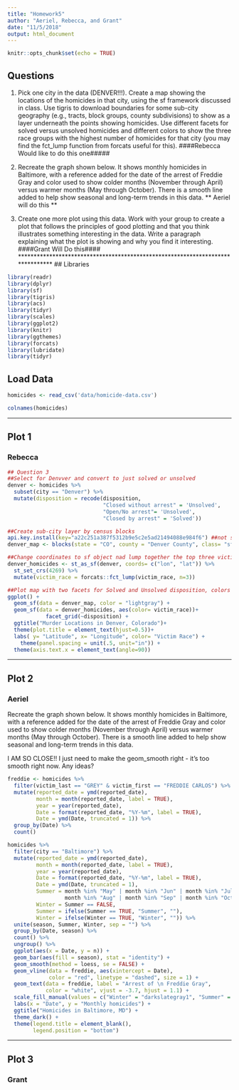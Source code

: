 ```yaml
---
title: "Homework5"
author: "Aeriel, Rebecca, and Grant"
date: "11/5/2018"
output: html_document
---
```


```r
knitr::opts_chunk$set(echo = TRUE)
```

## Questions 

1. Pick one city in the data (DENVER!!!). Create a map showing the locations of the homicides in that city, using the sf framework discussed in class. Use tigris to download boundaries for some sub-city geography (e.g., tracts, block groups, county subdivisions) to show as a layer underneath the points showing homicides. Use different facets for solved versus unsolved homicides and different colors to show the three race groups with the highest number of homicides for that city (you may find the fct_lump function from forcats useful for this).
        ####Rebecca Would like to do this one##### 

2. Recreate the graph shown below. It shows monthly homicides in Baltimore, with a reference added for the date of the arrest of Freddie Gray and color used to show colder months (November through April) versus warmer months (May through October). There is a smooth line added to help show seasonal and long-term trends in this data.
  ** Aeriel will do this **

3. Create one more plot using this data. Work with your group to create a plot that follows the principles of good plotting and that you think illustrates something interesting in the data. Write a paragraph explaining what the plot is showing and why you find it interesting.
       ####Grant Will Do this####
*******************************************************************************
## Libraries

```r
library(readr)
library(dplyr)
library(sf)
library(tigris)
library(acs)
library(tidyr)
library(scales)
library(ggplot2)
library(knitr)
library(ggthemes)
library(forcats)
library(lubridate)
library(tidyr)
```


## Load Data

```r
homicides <- read_csv('data/homicide-data.csv')

colnames(homicides)

```

*******************************************************************************
## Plot 1
### Rebecca
  
```r
## Question 3 
##Select for Denvver and convert to just solved or unsolved
denver <- homicides %>% 
  subset(city == "Denver") %>% 
  mutate(disposition = recode(disposition, 
                              "Closed without arrest" = 'Unsolved',
                              "Open/No arrest"= 'Unsolved',
                              "Closed by arrest" = 'Solved'))

##Create sub-city layer by census blocks
api.key.install(key="a22c251a387f5312b9e5c2e5ad21494088e984f6") ##not sure if I need an api for this
denver_map <- blocks(state = "CO", county = "Denver County", class= "sf")

##Change coordinates to sf object nad lump together the top three victim_race
denver_homicides <- st_as_sf(denver, coords= c("lon", "lat")) %>% 
  st_set_crs(4269) %>% 
  mutate(victim_race = forcats::fct_lump(victim_race, n=3))

##Plot map with two facets for Solved and Unsolved disposition, colors for race, and pretty axis. Not sure if I can get rid of the background noise 
ggplot() + 
  geom_sf(data = denver_map, color = "lightgray") + 
  geom_sf(data = denver_homicides, aes(color= victim_race))+
            facet_grid(~disposition) +
  ggtitle("Murder Locations in Denver, Colorado")+
  theme(plot.title = element_text(hjust=0.5))+
  labs( y= "Latitude", x= "Longitude", color= "Victim Race") +
    theme(panel.spacing = unit(.5, unit="in")) +
  theme(axis.text.x = element_text(angle=90))
```





*******************************************************************************
## Plot 2
### Aeriel

Recreate the graph shown below. It shows monthly homicides in Baltimore, with a reference added for the date of the arrest of Freddie Gray and color used to show colder months (November through April) versus warmer months (May through October). There is a smooth line added to help show seasonal and long-term trends in this data.



I AM SO CLOSE!!
I just need to make the geom_smooth right - it's too smooth right now. Any ideas?

```r

freddie <- homicides %>% 
  filter(victim_last == "GREY" & victim_first == "FREDDIE CARLOS") %>% 
  mutate(reported_date = ymd(reported_date),
         month = month(reported_date, label = TRUE),
         year = year(reported_date),
         Date = format(reported_date, "%Y-%m", label = TRUE),
         Date = ymd(Date, truncated = 1)) %>% 
  group_by(Date) %>% 
  count()

homicides %>% 
  filter(city == "Baltimore") %>% 
  mutate(reported_date = ymd(reported_date),
         month = month(reported_date, label = TRUE),
         year = year(reported_date),
         Date = format(reported_date, "%Y-%m", label = TRUE),
         Date = ymd(Date, truncated = 1),
         Summer = month %in% "May" | month %in% "Jun" | month %in% "Jul" |
                  month %in% "Aug" | month %in% "Sep" | month %in% "Oct",
         Winter = Summer == FALSE,
         Summer = ifelse(Summer == TRUE, "Summer", ""),
         Winter = ifelse(Winter == TRUE, "Winter", "")) %>% 
  unite(season, Summer, Winter, sep = "") %>% 
  group_by(Date, season) %>% 
  count() %>% 
  ungroup() %>% 
  ggplot(aes(x = Date, y = n)) +
  geom_bar(aes(fill = season), stat = "identity") +
  geom_smooth(method = loess, se = FALSE) +
  geom_vline(data = freddie, aes(xintercept = Date), 
             color = "red", linetype = "dashed", size = 1) +
  geom_text(data = freddie, label = "Arrest of \n Freddie Gray", 
            color = "white", vjust = -3.7, hjust = 1.1) +
  scale_fill_manual(values = c("Winter" = "darkslategray1", "Summer" = "lightgray")) +
  labs(x = "Date", y = "Monthly homicides") +
  ggtitle("Homicides in Baltimore, MD") +
  theme_dark() +
  theme(legend.title = element_blank(),
        legend.position = "bottom") 


```









*******************************************************************************
## Plot 3
### Grant




